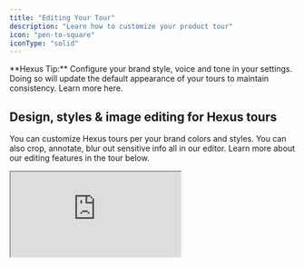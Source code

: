 ```yaml
---
title: "Editing Your Tour"
description: "Learn how to customize your product tour"
icon: "pen-to-square"
iconType: "solid"
---
```


<Tip>
  **Hexus Tip:** Configure your brand style, voice and tone in your settings. Doing so will update the default appearance of your tours to maintain consistency. Learn more here.
</Tip>

## Design, styles & image editing for Hexus tours

You can customize Hexus tours per your brand colors and styles. You can also crop, annotate, blur out sensitive info all in our editor. Learn more about our editing features in the tour below.

<div style={{ position:"relative",paddingBottom:"calc(55.74%)",height:0,width:"100%" }}>
<iframe src="https://app.usehexus.com/embed/40692c9e-efe1-44a8-94b1-22a254c48b8a?refid=" style={{ position:"absolute",border:"none",width:"100%",height:"100%" }} loading="lazy" allowFullScreen title="Hexus Flow" />

</div>

## Editing captions in your Hexus tour

Automatically generate captions and titles for your tours with our AI feature, or learn how to edit captions in the tour below.

<div style={{ position:"relative",paddingBottom:"calc(52.12%)",height:0,width:"100%" }}>
<iframe src="https://app.usehexus.com/embed/34dd2a26-ef33-441a-badc-816d70f473f2" style={{ position:"absolute",border:"none",width:"100%",height:"100%" }} loading="lazy" allowFullScreen title="Hexus Flow" />

</div>

## Add Interactive Text Input to flows

Enable viewers to type responses directly within your flow. This feature allows you to add interactive text input fields that capture user input and guide them to the next step based on their response perfect for forms, feedback, onboarding, or personalized experiences.

<div style={{ position:"relative",paddingBottom:"calc(52.12%)",height:0,width:"100%" }}>
<iframe src="https://app.usehexus.com/embed/6c855436-df35-452a-a5ad-4bdf1be508a9?refid=" style={{ position:"absolute",border:"none",width:"100%",height:"100%" }} loading="lazy" allowFullScreen title="Hexus Flow" />

</div>

## Recording voice, camera and AI Avatar & voiceover options

Learn about our various AI generated or manual voiceover and camera recording features below. We also support adding background music in the Player Settings tab. To add pauses in your text-to-speech, you can add this syntax: `<break time="1.5s" />`

<div style={{ position:"relative",paddingBottom:"calc(52.12%)",height:0,width:"100%" }}>
<iframe src="https://app.usehexus.com/embed/cc212ebf-5f7c-4016-98ea-07939dc0278e" style={{ position:"absolute",border:"none",width:"100%",height:"100%" }} loading="lazy" allowFullScreen title="Hexus Flow" />

</div>

Make your tutorials more interactive with Hexus [AI Avatar](https://support.hexus.ai/advanced-editing/AI-Avatar) and [AI Voiceover](https://support.hexus.ai/advanced-editing/AI-Voiceovers) feature. With this you can add a virtual presenter to your content, making it more dynamic and professional.

## Recording Background Audio or Video for a Tour

<Note>
  Available on **Enterprise** Plan
</Note>

Hexus supports recording one continuous video or audio clip across the entire tour flow, making it easier to maintain consistency and streamline narration.

**Where to Find It**

<div style={{ position:"relative",paddingBottom:"calc(52.12%)",height:0,width:"100%" }}>
<iframe src="https://app.usehexus.com/embed/Background_Audio_Video_on_Hexus __41f6deb1-7f2e-4dde-beb0-6b38023f5313" style={{ position:"absolute",border:"none",width:"100%",height:"100%" }} loading="lazy" allowFullScreen title="Hexus Flow" />

</div>

This feature is currently **only available in the Product Demo Video template**. To access the recording tools:

1. Open your tour in the Product Demo Video template.
2. Navigate to the **Media Toolbar**.
3. Click on the **Audio** or **Video** tab depending on your desired recording type.

**How It Works**

- You can record **one continuous video or audio** clip that plays seamlessly across the full tour.
- This eliminates the need to record separate clips for each step.
- Ideal for product walkthroughs, voiceover demos, or end-to-end guided tours.

> **Note:** This feature is exclusive to Enterprise plan users. If you're interested in upgrading, please contact your Hexus account manager.

## Adding a Step to Flow

In the tour builder, you can add a step at any point in your flow by clicking the `Add Step` button. This allows you to enrich your tour with various types of content or interactivity, such as images, videos, forms, and more.

Each step type helps improve user engagement and guides your viewers through a more compelling and interactive experience.

<div style={{ position:"relative",paddingBottom:"calc(56.12%)",height:0,width:"100%" }}>
<iframe src="https://app.usehexus.com/embed/5f3140e0-3bbf-49db-95c0-748b5da87a5f" style={{ position:"absolute",border:"none",width:"100%",height:"100%" }} loading="lazy" allowFullScreen title="Hexus Flow" />

</div>

Here, you can import steps from other Hexus flows, upload your media, record your desktop, or record from our Chrome extension.

**1. Upload Images** - Add static visuals by uploading PNG, JPG, or GIF files from your computer. These can be used for showcasing product screenshots, diagrams, or branded graphics.

**2. Upload Videos** - Enhance your step with pre-recorded videos (MP4, MOV, etc.). Ideal for demo reels, walkthroughs, or testimonial clips.

**3. Copy Steps from Existing Flows** - Reuse steps from another flow. This saves time when you want to maintain consistency across multiple tours or reuse onboarding sections.

**4. Add a Title Slide** - Introduce a section or provide context using a clean title slide. Include a headline, subheading, and optional image to create a cover or transition slide.

**5. Add a Form Slide** - Collect input from your viewers directly within the tour. Use this to gather feedback, signups, survey data, or email addresses.

**6. Record Screen or Camera as Video** - Capture your screen or webcam in real-time. This is perfect for personalized messages, live product demos, or troubleshooting guides.

**7. Capture a New Image Using Chrome Extension** - Use the Hexus Chrome Extension to grab screenshots of your app or website instantly and embed them directly into a step.

**8. Add an AI Avatar** - Personalize your flow with a lifelike AI presenter who can deliver scripted or dynamic content. Coming soon!

**9. Import Stock Images** - Search and insert royalty-free images from a built-in stock photo library to enhance visual appeal.

## Replacing a Step in a Flow

In the Hexus tour builder, you can replace a step at any point in your flow by following these steps:

- Click on the step that you want to change.
- Click on the gear icon.
- In the menu that appears, you will see three options:
  - **Duplicate step**
  - **Replace step**
  - **Delete step**
- Click **Replace step**.
- On the main scene, you will be presented with six options to replace the step:
  1. **Upload media** – Upload JPG, PNG, GIF, MP4, MOV, or WEBM files (Max 10MB each).
  2. **Add an AI avatar** – Add an AI-generated avatar to your step.
  3. **Copy step from other Hexus flows** – Use a step from a different flow.
  4. **Record video** – Record your screen or camera directly.
  5. **Replace with chrome extension** – Use the Hexus Chrome extension to capture content.
  6. **Add image from Unsplash** – Search and add a stock image from Unsplash.

<div style={{ position:"relative",paddingBottom:"calc(52.12%)",height:0,width:"100%" }}>
<iframe src="https://app.usehexus.com/embed/5e854207-f06c-43fc-9f54-fd6d86e73fed?refid=" style={{ position:"absolute",border:"none",width:"100%",height:"100%" }} loading="lazy" allowFullScreen title="Hexus Flow" />

</div>

## Adding / Updating a Title Slide

You can add or update a title slide in your flow by following these steps:

1. Go to your desired flow.
2. Click on **Add step**.
3. In the window that appears, click on **Add Title Slide or Form**.
4. Click on **Create a page with a title, call-to-action, or external forms**.
5. Enter your **title** and **description**.
6. Click on **Add custom CTA** to add a call-to-action.
7. Click on the **Save** button.

<Note>
  Available on **Enterprise** plan
</Note>

<div style={{ position:"relative",paddingBottom:"calc(55.74%)",height:0,width:"100%" }}>
<iframe src="https://app.usehexus.com/embed/5fb55bf4-0f9b-41ab-ba4f-90980c73dd7e?refid=" style={{ position:"absolute",border:"none",width:"100%",height:"100%" }} loading="lazy" allowFullScreen title="Hexus Flow" />

</div>

## Auto-add Intro & Outro Steps to all Hexus Flows

To automatically add intro and outro steps to Hexus recorded flows, simply follow these steps:

<div style={{ position:"relative",paddingBottom:"calc(52.5%)",height:0,width:"100%" }}>
<iframe src="https://app.usehexus.com/embed/ec2223e5-a48a-40c4-9bb7-e974609e06a4?refid=" style={{ position:"absolute",border:"none",width:"100%",height:"100%" }} loading="lazy" allowFullScreen title="Hexus Flow" />

</div>

1. Click on your **profile icon** in the left navigation bar
2. Select **Profile Settings** from the dropdown menu
3. Navigate to the **Customization** tab at the top of the settings page
4. Toggle on the **Intro Step** and **Outro Step** options to enable adding intro and outro steps respectively
5. **Save** your profile settings

## Creating Intro & Outro Templates

<Note>
  Availalabe on **Enterprise** plan and **Growth** plan as add-on (Contact us)
</Note>

You can create an intro and outro templates to quickly add to your flows by following these steps:

1. Click on **Intro/Outro** on the right side panel on Hexus flow edit page.
2. Click on the **Create New** button.
3. In the template modal, you can update the background _(color, gradient, image, or video)_, blur, adjust alignment, and add a heading, description, and CTA.
4. Click on the **Save** button.
5. The created template can be added as an **Intro** or **Outro** step to the Hexus flow.
6. You can edit the **Intro** and **Outro** templates any time.

<div style={{ position:"relative",paddingBottom:"calc(52.12%)",height:0,width:"100%" }}>
<iframe src="https://app.usehexus.com/embed/6a11287e-49b5-4df3-8784-d654b6615980?refid=" style={{ position:"absolute",border:"none",width:"100%",height:"100%" }} loading="lazy" allowFullScreen title="Hexus Flow" />

</div>

## Combining Steps in the How-to Guide

You can combine multiple steps into one in the how-to guide template to avoid having too many needless steps in the guide.

<div style={{ position:"relative",paddingBottom:"calc(52.12%)",height:0,width:"100%" }}>
<iframe src="https://app.usehexus.com/embed/c3f870d2-f971-475b-be8d-c4000aab5150?refid=" style={{ position:"absolute",border:"none",width:"100%",height:"100%" }} loading="lazy" allowFullScreen title="Hexus Flow" />

</div>

## Adding Animated Text

To add animated text for a limited duration on your Hexus flows you can use our **Animated Text** feature under **Annotations** settings.

<div style={{ position:"relative",paddingBottom:"calc(53.71%)",height:0,width:"100%" }}>
<iframe src="https://app.usehexus.com/embed/26c5f1c0-033c-44a7-b086-334dacbdf587?refid=" style={{ position:"absolute",border:"none",width:"100%",height:"100%" }} loading="lazy" allowFullScreen title="Hexus Flow" />

</div>

1. Navigate to the **Edit** tab for the Hexus flow you want to edit and select the **Annotations** tab from the toolbar on the right side of your screen
2. Click on **Add Animated Text** from the annotations menu
3. You'll see placeholder text appear (typically "Hello World")
4. Click directly on this text to edit and type in your message
5. Use the annotations panel to adjust \*\*font size, color, alignment \*\*&\*\*duration \*\* for the animated text.
6. Finally, position the animated text in the appropriate position on the step
7. Preview your changes before publishing

## Player and Step settings

Additionally, we support customizing the player under **Player Settings** in the toolbar for accessibility, responsiveness, brand customization and more:

1. **Closed Captions:** This is available on the Growth & Enterprise plan. You can generate a transcript if your flow has audio.
2. **Play in loop:** By default, the interactive tour or video will not play in a loop. To enable autoplaying in a loop, turn the toggle on in the step settings toolbar.
3. **Background Music:** You can select one of our preset background music options. Enterprise plans support adding your own background music.
4. **Aspect ratio:** You can update the aspect ratio for your flows by adjusting the width and height, and clicking Update.
5. **Watermark:** Hiding watermark is only available on our paid plans. Enterprise plan holders can add your own watermark.
6. **Step settings:** You can control the duration of the step or playback speed under Step settings.
7. **Product Demo Video Animation:** You can customize how your product video animates in the Step Settings by changing the animation type.

<img
  height="400"
  width="800"
  src="/images/animating-product-video.gif"
/>

1. **Mobile settings:** You can toggle the 'Show in Mobile' option on in Player settings for your flows so your customers can view your tours on mobiles seamlessly as well. The flow will render as a video instead of an interactive tour.

<img
  height="400"
  width="800"
  src="/images/adjust-device-settings.gif"
/>

1. **Fixed CTA:** With this option, you can add a CTA on every step of the demo at a fixed location. You can use this to drive conversions for example "book a demo" or "sign up" or "view help center".

<img
  height="400"
  width="200"
  src="/images/player-settings.png"
  style={{ width:"78%" }}
/>

## Zoom In and Out

Adding **Zoom** helps highlight elements in the spotlight clearly, ensuring a smooth, clean, and aesthetic product tour for your customers. Here's how you can do it:

1. Open your desired product tour and click **Edit** to begin making changes.
2. On the right-hand side, click **Step Settings**.
3. In the settings window, switch the toggle to **On** to enable Zoom.
4. Use the **Zoom In** button to focus on this slide, or the **Zoom Out** button to return to the default view.
5. Click **Save** to complete the process.
6. _(Optional)_ Click **Auto Zoom** to automatically apply Zoom to all steps in your product tour.

   Here's an interactive demo👇

<div style={{ position:"relative",paddingBottom:"calc(52.12%)",height:0,width:"100%" }}>
<iframe src="https://app.usehexus.com/embed/5a1c154e-2173-41b0-8ad0-31e957506086?refid=" style={{ position:"absolute",border:"none",width:"100%",height:"100%" }} loading="lazy" allowFullScreen title="Hexus Flow" />

</div>

## Focus Windows

Focus windows are helpful when you want the users to focus on just one part of the screen. No distractions from any other part of the video, it conveys the message with utmost clarity. Here's how you can add them:

1. Go to your desired product tour, click on the 'Edit' button to begin making changes.
2. On the right hand side, you will find 'Step Settings'. Click on it to proceed.
3. Once the window opens, switch the toggle to 'on' to enable the Focus Window
4. You can now place the focus window anywhere on the screen
5. Complete this by clicking on the save button

   Here's an interactive demo 👇

<div style={{ position:"relative",paddingBottom:"calc(52.12%)",height:0,width:"100%" }}>
<iframe src="https://app.usehexus.com/embed/7cd14254-6b8e-4fca-9a50-ac4f03555680?refid=" style={{ position:"absolute",border:"none",width:"100%",height:"100%" }} loading="lazy" allowFullScreen title="Hexus Flow" />

</div>
